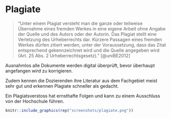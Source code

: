 # Plagiate {#plagiate}

> "Unter einem Plagiat versteht man die ganze oder teilweise Übernahme eines fremden Werkes in eine eigene Arbeit ohne Angabe der Quelle und des Autors oder der Autorin. Das Plagiat stellt eine Verletzung des Urheberrechts dar.
Kürzere Passagen eines fremden Werkes dürfen zitiert werden, unter der Voraussetzung, dass das Zitat entsprechend gekennzeichnet wird und die Quelle angegeben wird (Art. 25 Abs. 2 Urheberrechtsgesetz)." [@uniBE2012]

Ausnahmlos alle Dokumente werden digital überprüft, bevor überhaupt angefangen wird zu korrigieren.

Zudem kennen die Dozierenden ihre Literatur aus dem Fachgebiet meist sehr gut und erkennen Plagiate schneller als gedacht.

Ein Plagiatsverstoss hat ernsthafte Folgen und kann zu einem Ausschluss von der Hochschule führen. 

```r
knitr::include_graphics(rep("screenshots/plagiate.png"))
```


